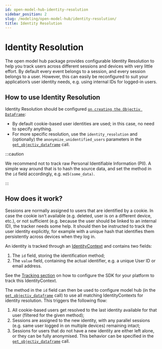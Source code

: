 ```yaml
---
id: open-model-hub-identity-resolution
sidebar_position: 2
slug: /modeling/open-model-hub/identity-resolution/
title: Identity Resolution
---
```


# Identity Resolution

The open model hub package provides configurable Identity Resolution to help you track users across different
sessions and devices with very little effort. By default every event belongs to a session, and every session
belongs to a user. However, this can easily be reconfigured to suit your application’s user identity needs,
e.g. using internal IDs for logged-in users.

## How to use Identity Resolution

Identity Resolution should be configured
[`on creating the Objectiv DataFrame`](/modeling/open-model-hub/api-reference/ModelHub/modelhub.ModelHub.get_objectiv_dataframe.mdx):

* By default cookie-based user identities are used; in this case, no need to specify anything.
* For more specific resolution, use the `identity_resolution` and (optionally) the
`anonymize_unidentified_users` parameters in the
[`get_objectiv_dataframe`](/modeling/open-model-hub/api-reference/ModelHub/modelhub.ModelHub.get_objectiv_dataframe.mdx) call.

:::caution

We recommend not to track raw Personal Identifiable Information (PII). A simple way around that is to
hash the source data, and set the method in the `id` field accordingly, e.g. `md5(some_data)`.


:::

## How does it work?

Sessions are normally assigned to users that are identified by a cookie. In case the cookie isn’t available
(e.g. deleted, user is on a different device, etc.), or not sufficient (e.g. because the user should be
linked to an internal ID), the tracker needs some help. It should then be instructed to track the user
identity explicitly, for example with a unique hash that identifies them persistently across devices when
they log in.

An identity is tracked through an
[IdentityContext](https://objectiv.io/docs/taxonomy/reference/global-contexts/IdentityContext) and contains
two fields:
1. The `id` field, storing the identification method;
2. The `value` field, containing the actual identifier, e.g. a unique User ID or email address.

See the [Tracking section](https://objectiv.io/docs/tracking/) on how to configure the SDK for your
platform to track this IdentityContext.

The method in the `id` field can then be used to configure model hub (in the
[`get_objectiv_dataframe`](/modeling/open-model-hub/api-reference/ModelHub/modelhub.ModelHub.get_objectiv_dataframe.mdx) call) to use all matching IdentityContexts
for identity resolution. This triggers the following flow:
1. All cookie-based users get resolved to the last identity available for that user (filtered for the given
method);
2. Sessions are assigned to the new identity, with any parallel sessions (e.g. same user logged in on
multiple devices) remaining intact;
3. Sessions for users that do not have a new identity are either left alone, or they can be fully anonymised.
This behavior can be specified in the [`get_objectiv_dataframe`](/modeling/open-model-hub/api-reference/ModelHub/modelhub.ModelHub.get_objectiv_dataframe.mdx)
call.
